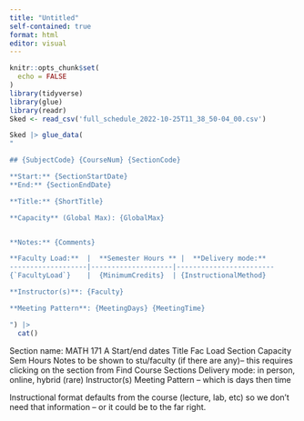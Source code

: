 ```yaml
---
title: "Untitled"
self-contained: true
format: html
editor: visual
---
```



```r
knitr::opts_chunk$set(
  echo = FALSE
)
library(tidyverse)
library(glue)
library(readr)
Sked <- read_csv('full_schedule_2022-10-25T11_38_50-04_00.csv')
```

```r
Sked |> glue_data(
"

## {SubjectCode} {CourseNum} {SectionCode}

**Start:** {SectionStartDate}
**End:** {SectionEndDate}

**Title:** {ShortTitle}

**Capacity** (Global Max): {GlobalMax}


**Notes:** {Comments}

**Faculty Load:**  |  **Semester Hours ** |  **Delivery mode:**     
-------------------|--------------------|------------------------
{`FacultyLoad`}    |  {MinimumCredits}  | {InstructionalMethod}

**Instructor(s)**: {Faculty}

**Meeting Pattern**: {MeetingDays} {MeetingTime}

") |>
  cat()
```

Section name: MATH 171 A
Start/end dates
Title
Fac Load
Section Capacity
Sem Hours
Notes to be shown to stu/faculty (if there are any)– this requires clicking on the section from Find Course Sections
Delivery mode: in person, online, hybrid (rare)
Instructor(s)
Meeting Pattern – which is days then time
 
Instructional format defaults from the course (lecture, lab, etc) so we don’t need that information – or it could be to the far right.